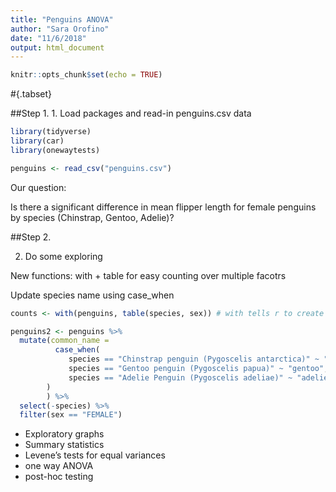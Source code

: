 ```yaml
---
title: "Penguins ANOVA"
author: "Sara Orofino"
date: "11/6/2018"
output: html_document
---
```


```r
knitr::opts_chunk$set(echo = TRUE)
```
#{.tabset}

##Step 1.
1. Load packages and read-in penguins.csv data

```r
library(tidyverse)
library(car)
library(onewaytests)

penguins <- read_csv("penguins.csv")
```

Our question:  
  
Is there a significant difference in mean flipper length for female penguins by species (Chinstrap, Gentoo, Adelie)?  

##Step 2. 

2. Do some exploring  

New functions: with + table for easy counting over multiple facotrs  

Update species name using case_when  

```r

counts <- with(penguins, table(species, sex)) # with tells r to create something with something else, table counts number of penguins by species column and sex  

penguins2 <- penguins %>% 
  mutate(common_name = 
          case_when(
             species == "Chinstrap penguin (Pygoscelis antarctica)" ~ "chinstrap",
             species == "Gentoo penguin (Pygoscelis papua)" ~ "gentoo",
             species == "Adelie Penguin (Pygoscelis adeliae)" ~ "adelie"
        )
        ) %>% 
  select(-species) %>% 
  filter(sex == "FEMALE")


```

- Exploratory graphs
- Summary statistics
- Levene's tests for equal variances
- one way ANOVA
- post-hoc testing




